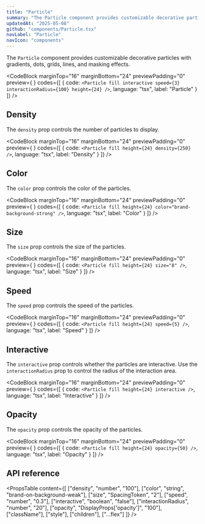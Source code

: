 ```yaml
---
title: "Particle"
summary: "The Particle component provides customizable decorative particles with gradients, dots, grids, lines, and masking effects."
updatedAt: "2025-05-08"
github: "components/Particle.tsx"
navLabel: "Particle"
navIcon: "components"
---
```


The `Particle` component provides customizable decorative particles with gradients, dots, grids, lines, and masking effects.

<CodeBlock
  marginTop="16"
  marginBottom="24"
  previewPadding="0"
  preview={
    <Particle
      fill
      interactive
      speed={3}
      interactionRadius={100}
      height={24}
    />
  }
  codes={[
    {
      code:
`<Particle
    fill
    interactive
    speed={3}
    interactionRadius={100}
    height={24}
/>`,
      language: "tsx",
      label: "Particle"
    }
  ]}
/>

## Density

The `density` prop controls the number of particles to display.

<CodeBlock
  marginTop="16"
  marginBottom="24"
  previewPadding="0"
  preview={
    <Particle
      fill
      interactive
      height={24}
      density={250}
    />
  }
  codes={[
    {
      code:
`<Particle
    fill
    height={24}
    density={250}
/>`,
      language: "tsx",
      label: "Density"
    }
  ]}
/>

## Color

The `color` prop controls the color of the particles.

<CodeBlock
  marginTop="16"
  marginBottom="24"
  previewPadding="0"
  preview={
    <Particle
      fill
      interactive
      height={24}
      color="accent-solid-medium"
    />
  }
  codes={[
    {
      code:
`<Particle
    fill
    height={24}
    color="brand-background-strong"
/>`,
      language: "tsx",
      label: "Color"
    }
  ]}
/>

## Size

The `size` prop controls the size of the particles.

<CodeBlock
  marginTop="16"
  marginBottom="24"
  previewPadding="0"
  preview={
    <Particle
      fill
      interactive
      height={24}
      size="8"
    />
  }
  codes={[
    {
      code:
`<Particle
    fill
    height={24}
    size="8"
/>`,
      language: "tsx",
      label: "Size"
    }
  ]}
/>

## Speed

The `speed` prop controls the speed of the particles.

<CodeBlock
  marginTop="16"
  marginBottom="24"
  previewPadding="0"
  preview={
    <Particle
      fill
      height={24}
      speed={5}
    />
  }
  codes={[
    {
      code:
`<Particle
    fill
    height={24}
    speed={5}
/>`,
      language: "tsx",
      label: "Speed"
    }
  ]}
/>

## Interactive

The `interactive` prop controls whether the particles are interactive. Use the `interactionRadius` prop to control the radius of the interaction area.

<CodeBlock
  marginTop="16"
  marginBottom="24"
  previewPadding="0"
  preview={
    <Particle
      fill
      interactive
      height={24}
      interactionRadius={100}
    />
  }
  codes={[
    {
      code:
`<Particle
    fill
    height={24}
    interactive
/>`,
      language: "tsx",
      label: "Interactive"
    }
  ]}
/>

## Opacity

The `opacity` prop controls the opacity of the particles.

<CodeBlock
  marginTop="16"
  marginBottom="24"
  previewPadding="0"
  preview={
    <Particle
      fill
      interactive
      height={24}
      opacity={50}
    />
  }
  codes={[
    {
      code:
`<Particle
    fill
    height={24}
    opacity={50}
/>`,
      language: "tsx",
      label: "Opacity"
    }
  ]}
/>

## API reference

<PropsTable
  content={[
    ["density", "number", "100"],
    ["color", "string", "brand-on-background-weak"],
    ["size", "SpacingToken", "2"],
    ["speed", "number", "0.3"],
    ["interactive", "boolean", "false"],
    ["interactionRadius", "number", "20"],
    ["opacity", "DisplayProps['opacity']", "100"],
    ["className"],
    ["style"],
    ["children"],
    ["...flex"]
  ]}
/>
